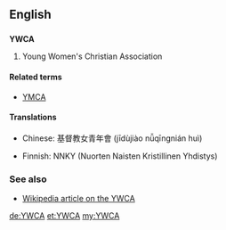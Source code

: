 ==English==

==={{initialism-old|en}}===
'''YWCA'''

# Young Women's Christian Association

====Related terms====
* [[YMCA]]

====Translations====
{{trans-top|YWCA}}
* Chinese: 基督教女青年會 (jīdùjiào nǚqīngnián huì)
{{trans-mid}}
* Finnish: NNKY (Nuorten Naisten Kristillinen Yhdistys)
{{trans-bottom}}

===See also===
* [[w:YWCA|Wikipedia article on the YWCA]]

[[de:YWCA]]
[[et:YWCA]]
[[my:YWCA]]